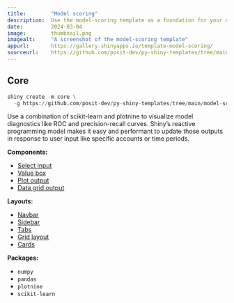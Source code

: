 ```yaml
---
title:        "Model scoring"
description:  Use the model-scoring template as a foundation for your next Shiny app.
date:         2024-03-04
image:        thumbnail.png
imagealt:     "A screenshot of the model-scoring template"
appurl:       https://gallery.shinyapps.io/template-model-scoring/
sourceurl:    https://github.com/posit-dev/py-shiny-templates/tree/main/model-scoring
---
```


::: {.panel-tabset .shiny-mode-tabset}
## Core
``` python
shiny create -m core \
  -g https://github.com/posit-dev/py-shiny-templates/tree/main/model-scoring
```
:::


Use a combination of scikit-learn and plotnine to visualize model diagnostics like ROC and precision-recall curves.
Shiny's reactive programming model makes it easy and performant to update those outputs in response to user input like specific accounts or time periods.


:::: {.grid .tags}
::: {.g-col-6 .g-col-sm-4}

**Components:**

* [Select input](/components/inputs/selectize-single)
* [Value box](/components/outputs/value-box)
* [Plot output](/components/outputs/plot-matplotlib)
* [Data grid output](/components/outputs/data-grid)

:::
::: {.g-col-6 .g-col-sm-4}

**Layouts:**

* [Navbar](/layouts/navbars)
* [Sidebar](/layouts/sidebars)
* [Tabs](/layouts/tabs)
* [Grid layout](/layouts/arrange)
* [Cards](/layouts/panels-cards/#content-divided-by-cards)

:::
::: {.g-col-6 .g-col-sm-4}

**Packages:**

* `numpy`
* `pandas`
* `plotnine`
* `scikit-learn`

:::
::::